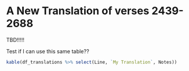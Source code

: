 # A New Translation of verses 2439-2688

TBD!!!!!

Test if I can use this same table??

```r
kable(df_translations %>% select(Line, `My Translation`, Notes))
```

